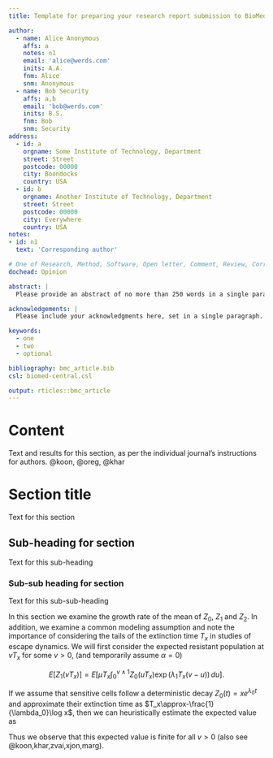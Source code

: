 ```yaml
---
title: Template for preparing your research report submission to BioMed Central using RMarkdown

author:
  - name: Alice Anonymous
    affs: a
    notes: n1
    email: 'alice@werds.com'
    inits: A.A.
    fnm: Alice
    snm: Anonymous
  - name: Bob Security
    affs: a,b
    email: 'bob@werds.com'
    inits: B.S.
    fnm: Bob
    snm: Security
address:
  - id: a
    orgname: Some Institute of Technology, Department
    street: Street
    postcode: 00000
    city: Boondocks
    country: USA
  - id: b
    orgname: Another Institute of Technology, Department
    street: Street 
    postcode: 00000
    city: Everywhere
    country: USA
notes:
- id: n1
  text: 'Corresponding author'

# One of Research, Method, Software, Open letter, Comment, Review, Correspondence, Opinion
dochead: Opinion

abstract: |
  Please provide an abstract of no more than 250 words in a single paragraph. Abstracts should explain to the general reader the major contributions of the article. References in the abstract must be cited in full within the abstract itself and cited in the text.

acknowledgements: |
  Please include your acknowledgments here, set in a single paragraph. Please do not include any acknowledgments in the Supporting Information, or anywhere else in the manuscript.

keywords:
  - one
  - two
  - optional

bibliography: bmc_article.bib
csl: biomed-central.csl

output: rticles::bmc_article
---
```


# Content {.unnumbered}

Text and results for this section, as per the individual journal's instructions for authors. @koon, @oreg, @khar

# Section title {.unnumbered}

Text for this section \ldots

## Sub-heading for section {.unnumbered}

Text for this sub-heading \ldots

### Sub-sub heading for section {.unnumbered}

Text for this sub-sub-heading \ldots

In this section we examine the growth rate of the mean of $Z_0$, $Z_1$ and
$Z_2$. In addition, we examine a common modeling assumption and note the 
importance of considering the tails of the extinction time $T_x$ in studies of
escape dynamics. We will first consider the expected resistant population at
$vT_x$ for some $v>0$, (and temporarily assume $\alpha=0$)

$$
E \bigl[Z_1(vT_x) \bigr]= E
\biggl[\mu T_x\int_0^{v\wedge
1}Z_0(uT_x)
\exp \bigl(\lambda_1T_x(v-u) \bigr)\,du \biggr].
$$

If we assume that sensitive cells follow a deterministic decay 
$Z_0(t)=xe^{\lambda_0 t}$ and approximate their extinction time as 
$T_x\approx-\frac{1}{\lambda_0}\log x$, then we can heuristically estimate the
expected value as

<!-- 
$$
\begin{eqnarray}\label{eqexpmuts}
E\bigl[Z_1(vT_x)\bigr] &=& \frac{\mu}{r}\log x
\int_0^{v\wedge1}x^{1-u}x^{({\lambda_1}/{r})(v-u)}\,du
\nonumber\\
&=& \frac{\mu}{r}x^{1-{\lambda_1}/{\lambda_0}v}\log x\int_0^{v\wedge
1}x^{-u(1+{\lambda_1}/{r})}\,du
\nonumber\\
&=& \frac{\mu}{\lambda_1-\lambda_0}x^{1+{\lambda_1}/{r}v} \biggl(1-\exp \biggl[-(v\wedge1) \biggl(1+
\frac{\lambda_1}{r}\biggr)\log x \biggr] \biggr).
\end{eqnarray}
$$
-->

Thus we observe that this expected value is finite for all $v>0$ (also see @{koon,khar,zvai,xjon,marg}).

\begin{backmatter}

# Competing interests {.unnumbered}

The authors declare that they have no competing interests.

# Author's contributions {.unnumbered}

Text for this section \ldots

# Acknowledgements {.unnumbered} 

Text for this section \ldots

<!-- if your bibliography is in bibtex format, use those commands:
\bibliographystyle{bmc-mathphys} % Style BST file (bmc-mathphys, vancouver, spbasic).
\bibliography{bmc_article}      % Bibliography file (usually '*.bib' )
% for author-year bibliography (bmc-mathphys or spbasic)
% a) write to bib file (bmc-mathphys only)
% @settings{label, options="nameyear"}
% b) uncomment next line
%\nocite{label}
-->

<!-- or include bibliography directly: -->

<!--
\begin{thebibliography}
\bibitem{b1}
\end{thebibliography}
-->

<!-- Do not use \listoffigures as most will included as separate files -->

# Figures {.unnumbered}

<!-- 
\section*{Figures}
  \begin{figure}[h!]
  \caption{\csentence{Sample figure title.}
      A short description of the figure content
      should go here.}
      \end{figure}

\begin{figure}[h!]
  \caption{\csentence{Sample figure title.}
      Figure legend text.}
      \end{figure}
-->

# Tables {.unnumbered}

<!-- Use of \listoftables is discouraged.

| Tables        | Are           | Cool  |
| ------------- |:-------------:| -----:|
| col 3 is      | right-aligned | $1600 |
| col 2 is      | centered      |   $12 |
| zebra stripes | are neat      |    $1 |

   : Sample table title. This is where the description of the table should go.
   
-->

# Additional Files {.unnumbered}

## Additional file 1 --- Sample additional file title {.unnumbered}

Additional file descriptions text (including details of how to
view the file, if it is in a non-standard format or the file extension).  This might
refer to a multi-page table or a figure.

## Additional file 2 --- Sample additional file title {.unnumbered}

Additional file descriptions text.

\end{backmatter}
